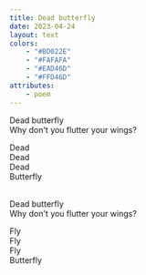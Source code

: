 ```yaml
---
title: Dead butterfly
date: 2023-04-24
layout: text
colors:
    - "#BD022E"
    - "#FAFAFA"
    - "#EAD46D"
    - "#FFD46D"
attributes:
    - poem
---
```


<div style={{marginBlock: "3rem"}}>

Dead butterfly<br />
Why don't you flutter your wings?

Dead                <br />
Dead                <br />
Dead                <br />
Butterfly           <br /><br />

</div>

<div style={{marginBlock: "3rem"}}>

Dead butterfly<br />
Why don't you flutter your wings?

Fly                <br />
Fly                <br />
Fly                <br />
Butterfly          <br />

</div>

